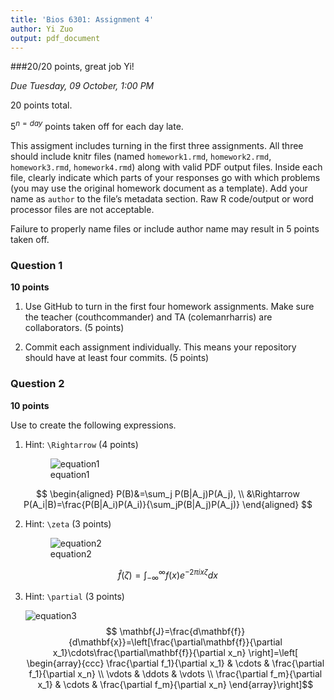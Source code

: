 ```yaml
---
title: 'Bios 6301: Assignment 4'
author: Yi Zuo
output: pdf_document
---
```


###20/20 points, great job Yi!

*Due Tuesday, 09 October, 1:00 PM*

20 points total.

$5^{n=day}$ points taken off for each day late.

This assigment includes turning in the first three assignments. All three should
include knitr files (named `homework1.rmd`, `homework2.rmd`, `homework3.rmd`, `homework4.rmd`)
along with valid PDF output files. Inside each file, clearly indicate which
parts of your responses go with which problems (you may use the original homework
document as a template). Add your name as `author` to the file's metadata section.
Raw R code/output or word processor files are not acceptable.

Failure to properly name files or include author name may result in 5 points taken off.

### Question 1 ###

**10 points**

1. Use GitHub to turn in the first four homework assignments. Make sure the teacher (couthcommander) and TA (colemanrharris) are collaborators. (5 points)

1. Commit each assignment individually.  This means your repository should have at least four commits. (5 points)

### Question 2 ###

**10 points**

Use \LaTeX to create the following expressions.

1. Hint: `\Rightarrow` (4 points)

    ![equation1](eq1.png)
    
$$ 
\begin{aligned}
P(B)&=\sum_j P(B|A_j)P(A_j), \\
&\Rightarrow P(A_i|B)=\frac{P(B|A_i)P(A_i)}{\sum_jP(B|A_j)P(A_j)}
\end{aligned}
$$

2. Hint: `\zeta` (3 points)

    ![equation2](eq2.png)

$$ \hat{f}(\zeta)=\int_{-\infty}^\infty f(x)e^{-2\pi ix\zeta}dx $$

3. Hint: `\partial` (3 points)

    ![equation3](eq3.png)
$$ \mathbf{J}=\frac{d\mathbf{f}}{d\mathbf{x}}=\left[\frac{\partial\mathbf{f}}{\partial x_1}\cdots\frac{\partial\mathbf{f}}{\partial x_n} \right]=\left[ \begin{array}{ccc} 
\frac{\partial f_1}{\partial x_1} & \cdots & \frac{\partial f_1}{\partial x_n} \\
\vdots & \ddots & \vdots \\
\frac{\partial f_m}{\partial x_1} & \cdots & \frac{\partial f_m}{\partial x_n}
\end{array}\right]$$


